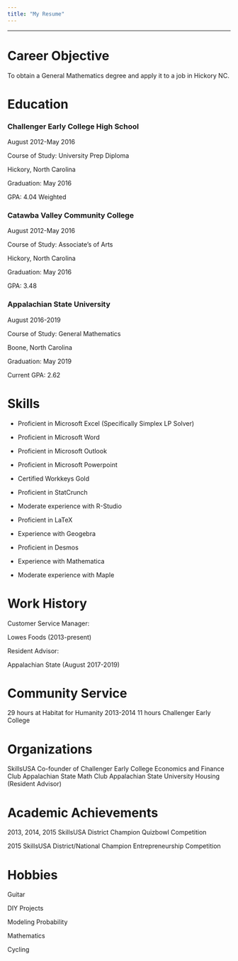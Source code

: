 ```yaml
---
title: "My Resume"
---
```


<hr>

# **Career Objective**
To obtain a General Mathematics degree and apply it to a job in Hickory NC.

# **Education**
### Challenger Early College High School				
August 2012-May 2016

Course of Study: University Prep Diploma				

Hickory, North Carolina

Graduation: May 2016					

GPA: 4.04 Weighted

### Catawba Valley Community College					
August 2012-May 2016

Course of Study: Associate’s of Arts					

Hickory, North Carolina

Graduation: May 2016					

GPA: 3.48

### Appalachian State University						
August 2016-2019

Course of Study: General Mathematics				

Boone, North Carolina 

Graduation: May 2019					

Current GPA: 2.62

# **Skills**
* Proficient in Microsoft Excel (Specifically Simplex LP Solver)

* Proficient in Microsoft Word

* Proficient in Microsoft Outlook

* Proficient in Microsoft Powerpoint

* Certified Workkeys Gold


* Proficient in StatCrunch

* Moderate experience with R-Studio

* Proficient in LaTeX

* Experience with Geogebra

* Proficient in Desmos

* Experience with Mathematica

* Moderate experience with Maple

# **Work History** 
Customer Service Manager:

Lowes Foods (2013-present) 

Resident Advisor: 

Appalachian State (August 2017-2019)

# **Community Service**
29 hours at Habitat for Humanity 2013-2014
11 hours Challenger Early College

# **Organizations**
SkillsUSA
Co-founder of Challenger Early College Economics and Finance Club
Appalachian State Math Club
Appalachian State University Housing (Resident Advisor)

# **Academic Achievements** 
2013, 2014, 2015 SkillsUSA District Champion Quizbowl Competition  

2015 SkillsUSA District/National Champion Entrepreneurship Competition

# **Hobbies**
Guitar

DIY Projects

Modeling Probability

Mathematics

Cycling
